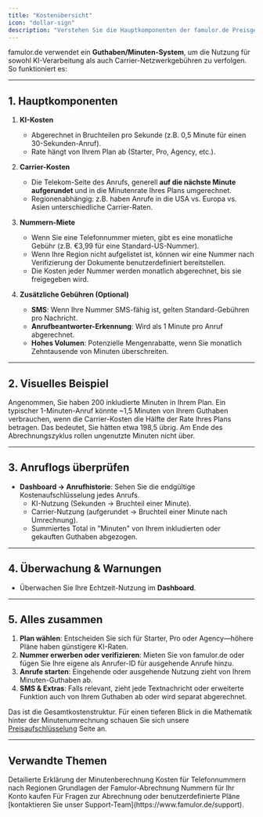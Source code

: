 ```yaml
---
title: "Kostenübersicht"
icon: "dollar-sign"
description: "Verstehen Sie die Hauptkomponenten der famulor.de Preisgestaltung, einschließlich Anrufminuten, Nummern-Miete und optionale Gebühren"
---
```


famulor.de verwendet ein **Guthaben/Minuten-System**, um die Nutzung für sowohl KI-Verarbeitung als auch Carrier-Netzwerkgebühren zu verfolgen. So funktioniert es:

---

## 1. Hauptkomponenten

1. **KI-Kosten**

   - Abgerechnet in Bruchteilen pro Sekunde (z.B. 0,5 Minute für einen 30-Sekunden-Anruf).
   - Rate hängt von Ihrem Plan ab (Starter, Pro, Agency, etc.).

2. **Carrier-Kosten**

   - Die Telekom-Seite des Anrufs, generell **auf die nächste Minute aufgerundet** und in die Minutenrate Ihres Plans umgerechnet.
   - Regionenabhängig: z.B. haben Anrufe in die USA vs. Europa vs. Asien unterschiedliche Carrier-Raten.

3. **Nummern-Miete**

   - Wenn Sie eine Telefonnummer mieten, gibt es eine monatliche Gebühr (z.B. €3,99 für eine Standard-US-Nummer).
   - Wenn Ihre Region nicht aufgelistet ist, können wir eine Nummer nach Verifizierung der Dokumente benutzerdefiniert bereitstellen.
   - Die Kosten jeder Nummer werden monatlich abgerechnet, bis sie freigegeben wird.

4. **Zusätzliche Gebühren (Optional)**
   - **SMS**: Wenn Ihre Nummer SMS-fähig ist, gelten Standard-Gebühren pro Nachricht.
   - **Anrufbeantworter-Erkennung**: Wird als 1 Minute pro Anruf abgerechnet.
   - **Hohes Volumen**: Potenzielle Mengenrabatte, wenn Sie monatlich Zehntausende von Minuten überschreiten.

---

## 2. Visuelles Beispiel

Angenommen, Sie haben 200 inkludierte Minuten in Ihrem Plan. Ein typischer 1-Minuten-Anruf könnte ~1,5 Minuten von Ihrem Guthaben verbrauchen, wenn die Carrier-Kosten die Hälfte der Rate Ihres Plans betragen. Das bedeutet, Sie hätten etwa 198,5 übrig. Am Ende des Abrechnungszyklus rollen ungenutzte Minuten nicht über.

---

## 3. Anruflogs überprüfen

- **Dashboard → Anrufhistorie**: Sehen Sie die endgültige Kostenaufschlüsselung jedes Anrufs.
  - KI-Nutzung (Sekunden → Bruchteil einer Minute).
  - Carrier-Nutzung (aufgerundet → Bruchteil einer Minute nach Umrechnung).
  - Summiertes Total in "Minuten" von Ihrem inkludierten oder gekauften Guthaben abgezogen.

---

## 4. Überwachung & Warnungen

- Überwachen Sie Ihre Echtzeit-Nutzung im **Dashboard**.

---

## 5. Alles zusammen

1. **Plan wählen**: Entscheiden Sie sich für Starter, Pro oder Agency—höhere Pläne haben günstigere KI-Raten.
2. **Nummer erwerben oder verifizieren**: Mieten Sie von famulor.de oder fügen Sie Ihre eigene als Anrufer-ID für ausgehende Anrufe hinzu.
3. **Anrufe starten**: Eingehende oder ausgehende Nutzung zieht von Ihrem Minuten-Guthaben ab.
4. **SMS & Extras**: Falls relevant, zieht jede Textnachricht oder erweiterte Funktion auch von Ihrem Guthaben ab oder wird separat abgerechnet.

Das ist die Gesamtkostenstruktur. Für einen tieferen Blick in die Mathematik hinter der Minutenumrechnung schauen Sie sich unsere [Preisaufschlüsselung](/pricing/usage-based) Seite an.

---

## Verwandte Themen

<CardGroup cols={2}>
<Card title="Nutzungsbasierte Preise" icon="chart-line" href="/pricing/usage-based">
Detailierte Erklärung der Minutenberechnung
</Card>
<Card title="Nummern-Miete" icon="phone-plus" href="/pricing/number-rentals">
Kosten für Telefonnummern nach Regionen
</Card>
</CardGroup>

<CardGroup cols={2}>
<Card title="Abrechnung verstehen" icon="credit-card" href="/getting-started/understanding-billing">
Grundlagen der Famulor-Abrechnung
</Card>
<Card title="Telefonnummern kaufen" icon="shopping-cart" href="/phone-numbers/purchasing-and-managing">
Nummern für Ihr Konto kaufen
</Card>
</CardGroup>

<Note>
Für Fragen zur Abrechnung oder benutzerdefinierte Pläne [kontaktieren Sie unser Support-Team](https://www.famulor.de/support).
</Note> 